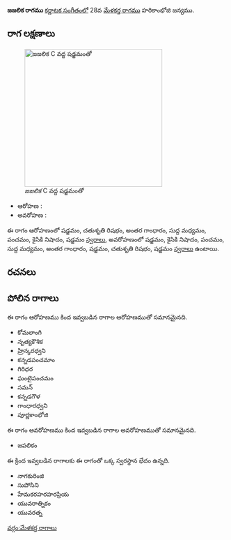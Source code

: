 {{Infobox ragam
	| name          	= జజలిక
	| synonym	    	= 
	| mela          	= 
	| chakra        	= 
	| janaka        	= 
	| type          	= షడవ
	| arohanam      	= {{svaraC|S|R2|G3|M1|P|N2|S'}} 
	| avarohanam    	= {{svaraC|S'|N2|P|M1|G3|S|R2|S}}
	| jeeva         	=
	| chhaya        	=
	| nyasa         	=
	| vishesha      	= 
	| equivalent  		= 
}}
{{కర్ణాటక సంగీత రాగాలు}}
'''జజలిక రాగము''' [[కర్ణాటక సంగీతం]]లో 28వ [[మేళకర్త రాగము]] హరికాంభోజి జన్యము. 


==రాగ లక్షణాలు==
[[Image:jajalika_kb2wiki.png|thumb|right|316px|''జజలిక'' C వద్ద షడ్జమంతో]]

* ఆరోహణ : {{svaraC|S|R2|G3|M1|P|N2|S'}} 
* అవరోహణ : {{svaraC|S'|N2|P|M1|G3|S|R2|S}}

ఈ రాగం ఆరోహణంలో షడ్జమం, చతుశృతి రిషభం, అంతర గాంధారం, సుద్ద మధ్యమం, పంచమం, కైసికి నిషాదం, షడ్జమం [[స్వరాలు]], అవరోహణంలో షడ్జమం, కైసికి నిషాదం, పంచమం, సుద్ద మధ్యమం, అంతర గాంధారం, షడ్జమం, చతుశృతి రిషభం, షడ్జమం [[స్వరాలు]] ఉంటాయి.

==రచనలు==



==పోలిన రాగాలు==
ఈ రాగం ఆరోహణము కింద ఇవ్వబడిన రాగాల ఆరోహణముతో సమానమైనది.
* కోమలాంగి
* నృత్యకౌశిక
* హ్రిన్కరధ్వని
* కన్నడపంచమాం
* గిరిధర
* ఘంటైపంచమం
*  సమన్
* కన్నడగౌళ
* గాంధారధ్వని
* పూర్ణకాంభోజి

ఈ రాగం అవరోహణము కింద ఇవ్వబడిన రాగాల అవరోహణముతో సమానమైనది.
* జపలికం

ఈ క్రింద ఇవ్వబడిన రాగాలకు ఈ రాగంతో ఒక్క స్వరస్థాన భేదం ఉన్నది.
* నాగకురింజి
* సుపోసిని
* హేమకరహరహరప్రియ
* యువరాత్నికం
* యువరత్న



[[వర్గం:మేళకర్త రాగాలు]]